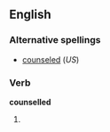 ==English==

===Alternative spellings===
*[[counseled]] (''US'')

===Verb===
'''counselled'''

# {{British|Canadian}} {{past of|counsel}}